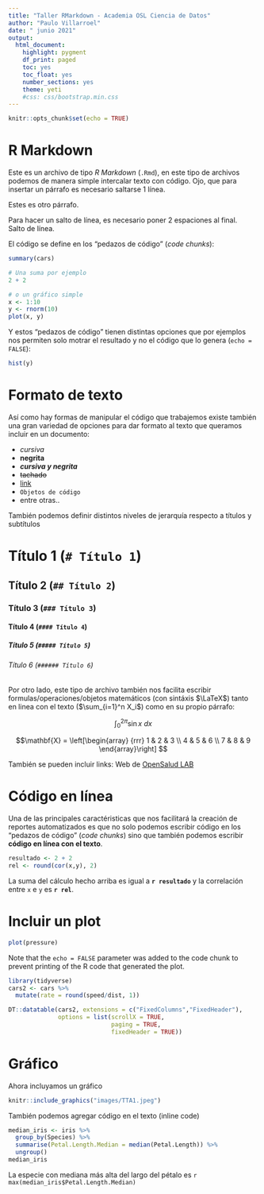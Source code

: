 ```yaml
---
title: "Taller RMarkdown - Academia OSL Ciencia de Datos"
author: "Paulo Villarroel"
date: " junio 2021"
output:
  html_document:
    highlight: pygment
    df_print: paged
    toc: yes
    toc_float: yes
    number_sections: yes
    theme: yeti
    #css: css/bootstrap.min.css
---
```


```r
knitr::opts_chunk$set(echo = TRUE)
```

#  R Markdown

Este es un archivo de tipo *R Markdown* (`.Rmd`), en este tipo de archivos podemos de manera simple intercalar texto con código.
Ojo, que para insertar un párrafo es necesario saltarse 1 línea.

Estes es otro párrafo.

Para hacer un salto de línea, es necesario poner 2 espaciones al final.  
Salto de línea.

El código se define en los "pedazos de código" (*code chunks*):

```r
summary(cars)
```

```r
# Una suma por ejemplo
2 + 2
```

```r
# o un gráfico simple
x <- 1:10
y <- rnorm(10)
plot(x, y)
```


Y estos "pedazos de código" tienen distintas opciones que por ejemplos nos permiten solo motrar el resultado y no el código que lo genera (`echo = FALSE`):

```r
hist(y)
```

# Formato de texto

Así como hay formas de manipular el código que trabajemos existe también una gran variedad de opciones para dar formato al texto que queramos incluir en un documento:

- *cursiva* 
- **negrita** 
- __*cursiva y negrita*__ 
- ~~tachado~~ 
- [link](https://gobierno.uai.cl/centro-investigacion/goblab-uai/) 
- `Objetos de código` 
- entre otras..

También podemos definir distintos niveles de jerarquía respecto a títulos y subtítulos


# Título 1 (`# Título 1`)
## Título 2 (`## Título 2`) 
### Título 3 (`### Título 3`)
#### Título 4 (`#### Título 4`)
##### Título 5 (`##### Título 5`)
###### Título 6 (`###### Título 6`)

Por otro lado, este tipo de archivo también nos facilita escribir formulas/operaciones/objetos matemáticos (con sintáxis $\LaTeX$) tanto en linea con el texto ($\sum_{i=1}^n X_i$) como en su propio párrafo:

$$\int_0^{2\pi} \sin x~dx$$ 

$$\mathbf{X} = \left[\begin{array}
{rrr}
1 & 2 & 3 \\
4 & 5 & 6 \\
7 & 8 & 9
\end{array}\right] $$

También se pueden incluir links: Web de [OpenSalud LAB](http://www.opensaludlab.org)



# Código en línea

Una de las principales caractéristicas que nos facilitará la creación de reportes automatizados es que no solo podemos escribir código en los "pedazos de código" (*code chunks*) sino que también podemos escribir **código en línea con el texto**.

```r
resultado <- 2 + 2
rel <- round(cor(x,y), 2)
```

La suma del cálculo hecho arriba es igual a **`r resultado`** y la correlación entre `x` e `y` es **`r rel`**.


# Incluir un plot

```r
plot(pressure)
```

Note that the `echo = FALSE` parameter was added to the code chunk to prevent printing of the R code that generated the plot.

```r

library(tidyverse)
cars2 <- cars %>% 
  mutate(rate = round(speed/dist, 1))

DT::datatable(cars2, extensions = c("FixedColumns","FixedHeader"),
              options = list(scrollX = TRUE,
                             paging = TRUE,
                             fixedHeader = TRUE))
```

# Gráfico

Ahora incluyamos un gráfico

```r
knitr::include_graphics("images/TTA1.jpeg")

```

También podemos agregar código en el texto (inline code)

```r
median_iris <- iris %>% 
  group_by(Species) %>% 
  summarise(Petal.Length.Median = median(Petal.Length)) %>% 
  ungroup()
median_iris
```


La especie con mediana más alta del largo del pétalo es `r max(median_iris$Petal.Length.Median)`


